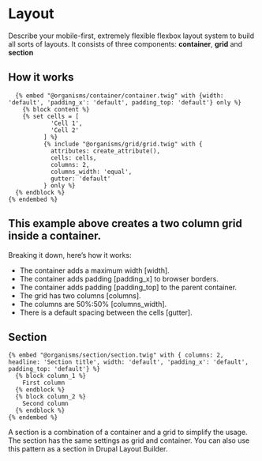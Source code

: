 
<Meta title="Foundations/Layout"/>

# Layout

Describe your mobile-first, extremely flexible flexbox layout system to build all sorts of layouts. It consists of three components: <LinkTo story="container" kind="organisms-container"><b>container</b></LinkTo>, <LinkTo story="grid" kind="organisms-grid"><b>grid</b></LinkTo> and <LinkTo story="one-column" kind="organisms-section"><b>section</b></LinkTo>

  ## How it works

  ```twig dark
    {% embed "@organisms/container/container.twig" with {width: 'default', 'padding_x': 'default', padding_top: 'default'} only %}
      {% block content %}
      {% set cells = [
              'Cell 1',
              'Cell 2'
            ] %}
            {% include "@organisms/grid/grid.twig" with {
              attributes: create_attribute(),
              cells: cells,
              columns: 2,
              columns_width: 'equal',
              gutter: 'default'
            } only %}
    {% endblock %}
  {% endembed %}
  ```

  ## This example above creates a two column grid inside a container.
  Breaking it down, here’s how it works:
  * The container adds a maximum width [width].
  * The container adds padding [padding_x] to browser borders.
  * The container adds padding [padding_top] to the parent container.
  * The grid has two columns [columns].
  * The columns are 50%:50% [columns_width].
  * There is a default spacing between the cells [gutter].

  ## Section

  ```twig dark
  {% embed "@organisms/section/section.twig" with { columns: 2, headline: 'Section title', width: 'default', 'padding_x': 'default', padding_top: 'default'} %}
    {% block column_1 %}
      First column
    {% endblock %}
    {% block column_2 %}
      Second column
    {% endblock %}
  {% endembed %}
  ```

  A section is a combination of a container and a grid to simplify the usage. The section has the same settings as grid and container.
  You can also use this pattern as a section in Drupal Layout Builder.
